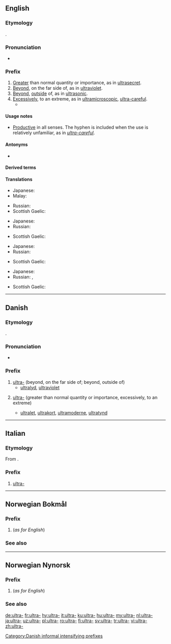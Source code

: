 {{also|ultra|ultrà}}
==English==

===Etymology===
{{borrowing|en|la|ultrā||beyond}}.

===Pronunciation===
* {{IPA|/ˈʌltɹə/|lang=en}}

===Prefix===
{{en-prefix}}

# [[greater|Greater]] than normal quantity or importance, as in [[ultrasecret]].
# [[beyond|Beyond]], on the far side of, as in [[ultraviolet]].
# [[beyond|Beyond]], [[outside]] of, as in [[ultrasonic]].
# [[excessively|Excessively]], to an extreme, as in [[ultramicroscopic]], [[ultra-careful]].
#* {{quote-magazine|date=2013-05-17
|author=George Monbiot|authorlink=George Monbiot
|title=Money just makes the rich suffer
|volume=188|issue=23|page=19
|magazine={{w|The Guardian Weekly}}
|url=http://www.guardian.co.uk/commentisfree/2013/may/06/politics-envy-keenest-rich
|passage=In order to grant the rich these pleasures, the social contract is reconfigured. [&hellip;]&nbsp; The public realm is privatised, the regulations restraining the '''ultra-'''wealthy and the companies they control are abandoned, and Edwardian levels of inequality are almost fetishised.}}

====Usage notes====
* [[productive|Productive]] in all senses. The hyphen is included when the use is relatively unfamiliar, as in ''[[ultra-careful]]''.

====Antonyms====
* {{l|en|infra-}}

====Derived terms====
{{prefixsee|en}}

====Translations====
{{trans-top|greater than normal quantity or importance}}
* Japanese: {{l|ja|超|tr=ちょう, chō}}
* Malay: {{t|ms|ultra-}}
{{trans-mid}}
* Russian: {{t+|ru|сверх-}}
* Scottish Gaelic: {{t|gd|os-}}
{{trans-bottom}}

{{trans-top|beyond, on the far side of}}
* Japanese: {{l|ja|超|tr=ちょう, chō}}
* Russian: {{t+|ru|ультра-}}
{{trans-mid}}
* Scottish Gaelic: {{t|gd|os-}}
{{trans-bottom}}

{{trans-top|beyond, outside of}}
* Japanese: {{l|ja|超|tr=ちょう, chō}}
* Russian: {{t+|ru|сверх-}}
{{trans-mid}}
* Scottish Gaelic: {{t|gd|os-}}
{{trans-bottom}}

{{trans-top|excessively, to an extreme}}
* Japanese: {{l|ja|超|tr=ちょう, chō}}
* Russian: {{t+|ru|ультра-}}, {{t+|ru|сверх-}}
{{trans-mid}}
* Scottish Gaelic: {{t|gd|os-}}
{{trans-bottom}}

----

==Danish==

===Etymology===
{{borrowing|da|la|ultrā||beyond}}.

===Pronunciation===
* {{IPA|/ultra-/|[ˈultˢʁ̥ɑˈ-]|[ˈultˢʁ̥ɑˌ-]|lang=da}}

===Prefix===
{{da-prefix}}

# [[ultra#English|ultra-]] (beyond, on the far side of; beyond, outside of)
#* [[ultralyd]], [[ultraviolet]]
# {{lb|da|informal}} [[ultra#English|ultra-]] (greater than normal quantity or importance, excessively, to an extreme)
#* [[ultralet]], [[ultrakort]], [[ultramoderne]], [[ultratynd]]

[[Category:Danish informal intensifying prefixes]]

----

==Italian==

===Etymology===
From {{etyl|la|it}} {{m|la|ultrā||beyond}}.

===Prefix===
{{head|it|prefix}}

# [[#English|ultra-]]

----

==Norwegian Bokmål==

===Prefix===
{{head|nb|prefix}}

# {{l|en|ultra-}} (''as for English'')

===See also===
{{prefixsee|nb}}

----

==Norwegian Nynorsk==

===Prefix===
{{head|nn|prefix}}

# {{l|en|ultra-}} (''as for English'')

===See also===
{{prefixsee|nn}}

[[de:ultra-]]
[[fr:ultra-]]
[[hy:ultra-]]
[[it:ultra-]]
[[ku:ultra-]]
[[hu:ultra-]]
[[my:ultra-]]
[[nl:ultra-]]
[[ja:ultra-]]
[[uz:ultra-]]
[[pl:ultra-]]
[[ro:ultra-]]
[[fi:ultra-]]
[[sv:ultra-]]
[[tr:ultra-]]
[[vi:ultra-]]
[[zh:ultra-]]